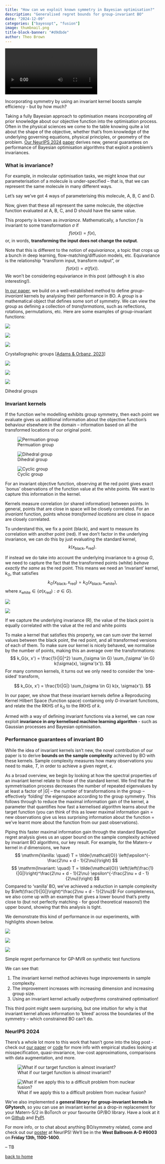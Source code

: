 ```yaml
---
title: "How can we exploit known symmetry in Bayesian optimisation?"
description: "Generalised regret bounds for group-invariant BO"
date: "2024-12-09"
categories: ["bayesopt", "fusion"]
image: thumbnail.png
title-block-banner: "#d9dbde"
author: Theo Brown
---
```


::: {.grid}
::: {.g-col-2}
:::
::: {.g-col-8}
![](animation.mp4){autoplay='true'}

Incorporating symmetry by using an invariant kernel boosts sample efficiency - but by how much?
:::
:::

Taking a fully Bayesian approach to optimisation means incorporating *all* prior knowledge about our objective function into the optimisation process.
Often in the physical sciences we come to the table knowing quite a lot about the shape of the objective, whether that's from knowledge of the underlying governing equations, physical principles, or geometry of the problem.
[Our NeurIPS 2024](https://neurips.cc/virtual/2024/poster/95186) [paper](https://arxiv.org/abs/2410.16972) derives new, general guarantees on performance of Bayesian optimisation algorithms that exploit a problem's invariances.

### What is invariance?

For example, in molecular optimisation tasks, we might know that our parameterisation of a molecule is under-specified -- that is, that we can represent the same molecule in many different ways.

Let's say we've got 4 ways of parameterising this molecule, A, B, C and D.

Now, given that these all represent the same molecule, the objective function evaluated at A, B, C, and D should have the same value.

This property is known as *invariance*.
Mathematically, a function $f$ is invariant to some transformation $\sigma$ if
$$
f(\sigma(x)) = f(x),
$$
or, in words, **transforming the input does not change the output**.

Note that this is different to the notion of *equivariance*, a topic that crops up a bunch in deep learning, flow-matching/diffusion models, etc.
Equivariance is the relationship "transform input, transform output", or
$$
f(\sigma(x)) = \sigma (f(x)).
$$ 
We won't be considering equivariance in this post (although it is also interesting!).

[In our paper](https://arxiv.org/abs/2410.16972), we build on a well-established method to define *group-invariant* kernels by analysing their performance in BO.
A *group* is a mathematical object that defines some sort of symmetry.
We can view the group as defining a collection of *transformations*, such as reflections, rotations, permutations, etc.
Here are some examples of group-invariant functions:

::: {.grid}

::: {.g-col-2}
:::

::: {.g-col-8}
:::{#fig-crystal layout-ncol=3}

![](group1.png)

![](group2.png)

![](group3.png)

Crystallographic groups [[Adams & Orbanz, 2023](https://arxiv.org/abs/2306.05261)]
:::
:::
:::


::: {.grid }

::: {.g-col-2}
:::

::: {.g-col-8}
:::{#fig-dihedral layout-ncol=3}

![](dihedral_sample_1.png)

![](dihedral_sample_2.png)

![](dihedral_sample_3.png)

Dihedral groups
:::
:::

:::

### Invariant kernels 

If the function we're modelling exhibits group symmetry, then each point we evaluate gives us additional information about the objective function's behaviour elsewhere in the domain -- information based on all the transformed locations of our original point.

::: {.grid }

::: {.g-col-2}
:::

::: {.g-col-8}
:::{#fig-dihedral layout-ncol=3}

![Permuation group](permutation_group.png)

![Dihedral group](dihedral_group.png)

![Cyclic group](cyclic_group.png)

For an invariant objective function, observing at the red point gives exact `bonus' observations of the function value at the white points. We want to capture this information in the kernel.
:::
:::

:::

Kernels measure correlation (or shared information) between points. 
In general, points that are close in space will be closely correlated.
For an *invariant* function, points whose *transformed locations* are close in space are closely correlated.

To understand this, we fix a point (black), and want to measure its correlation with another point (red).
If we don't factor in the underlying invariance, we can do this by just evaluating the standard kernel,
$$
k(x_\mathrm{black}, x_\mathrm{red}).
$$

If instead we do take into account the underlying invariance to a group $G$, we need to capture the fact that the transformed points (white) *behave exactly the same* as the red point.
This means we need an 'invariant' kernel, $k_G$, that satisfies 
$$
k_G(x_\mathrm{black}, x_\mathrm{red}) = k_G(x_\mathrm{black}, x_\mathrm{white}), 
$$ 
where $x_\mathrm{white} \in \{ \sigma(x_\mathrm{red}) : \sigma \in G \}$.

::: {.grid }
::: {.g-col-2}
:::
::: {.g-col-8}
:::{#fig-arrows layout-ncol=2}
![](dihedral_group_with_arrow1.png)

![](dihedral_group_with_arrow2.png)

If we capture the underlying invariance (R), the value of the black point is equally correlated with the value at the red and white points
:::
:::
:::

To make a kernel that satisfies this property, we can sum over the kernel values between the black point, the red point, and all transformed versions of each of them. To make sure our kernel is nicely behaved, we normalise by the number of points, making this an average over the transformations:
$$
k_G(x, x') = \frac{1}{|G|^2} \sum_{\sigma \in G} \sum_{\sigma' \in G} k(\sigma(x), \sigma'(x')).
$$
For many common kernels, it turns out we only need to consider the 'one-sided' transform,

$$
k_G(x, x') = \frac{1}{|G|} \sum_{\sigma \in G} k(x, \sigma(x')).
$$

In our paper, we show that these invariant kernels define a Reproducing Kernel Hilbert Space (function space) containing only $G$-invariant functions, and relate the the RKHS of $k_G$ to the RKHS of $k$.

Armed with a way of defining invariant functions via a kernel, we can now exploit **invariance in *any* kernelised machine learning algorithm** - such as Gaussian processes and Bayesian optimisation.

### Performance guarantees of invariant BO

While the idea of invariant kernels isn't new, the novel contribution of our paper is to derive **bounds on the sample complexity** achieved by BO with these kernels.
Sample complexity measures how many observations you need to make, $T$, in order to achieve a given regret, $\epsilon$.

As a broad overview, we begin by looking at how the spectral properties of an invariant kernel relate to those of the standard kernel.
We find that the symmetrisation process decreases the number of repeated eigenvalues by at least a factor of $|G|$ -- the number of transformations in the group -- effectively 'folding' the eigenspace according to the group symmetry.
This follows through to reduce the maximal information gain of the kernel, a parameter that quantifies how fast a kernelised algorithm learns about the target function (you can think of this as lower maximal information gain = new observations give us less surprising information about the function = we've learnt more about the function from our past observations).

Piping this faster maximal information gain through the standard BayesOpt regret analysis gives us an upper bound on the sample complexity achieved by invariant BO algorithms, our key result. For example, for the Matern-$\nu$ kernel in $d$ dimensions, we have
$$
\mathrm{Vanilla: \quad} T = \tilde{\mathcal{O}} \left(\epsilon^{-\frac{2\nu + d - 1}{2\nu}}\right)
$$
$$
\mathrm{Invariant: \quad} T = \tilde{\mathcal{O}} \left(\left(\frac{1}{|G|}\right)^\frac{2\nu + d - 1}{2\nu} \epsilon^{-\frac{2\nu + d - 1}{2\nu}}\right)
$$
Compared to 'vanilla' BO, we've achieved a reduction in sample complexity by $\left(\frac{1}{|G|}\right)^\frac{2\nu + d - 1}{2\nu}$!
For completeness, we also come up with an example that gives a lower bound that's pretty close to (but not perfectly matching - for good theoretical reasons!) the upper bound, showing that this analysis is tight.

We demonstrate this kind of performance in our experiments, with highlights shown below.

:::{#fig-experiments layout-ncol=3}

![](perminv2d_regret.png)

![](cyclinv3d_regret.png)

![](perminv6d_regret.png)

Simple regret performance for GP-MVR on synthetic test functions
:::

We can see that:

1. The invariant kernel method achieves huge improvements in sample complexity.
2. The improvement increases with increasing dimension and increasing group size.
3. Using an invariant kernel actually *outperforms* constrained optimisation!

This third point might seem surprising, but one intuition for why is that invariant kernel allows information to 'bleed' across the boundaries of the symmetry -- which constrained BO can't do.


### NeurIPS 2024 

There's a whole lot more to this work that hasn't gone into the blog post - check out [our paper](https://arxiv.org/abs/2410.16972) or [code](https://github.com/theo-brown/bayesopt_with_invariances) for more info with empirical studies looking at misspecification, quasi-invariance, low-cost approximations, comparisons with data augmentation, and more. 



::: {.grid}

::: {.g-col-3}
:::

::: {.g-col-6}
:::{layout-ncol=2}
![What if our target function is *almost* invariant?](quasiperminv2d_0.05.png)



![What if we apply this to a difficult problem from nuclear fusion?](iter.png)
:::
:::


::: {.g-col-3}
:::
:::

We've also implemented a **general library for group-invariant kernels in GPytorch**, so you can use an invariant kernel as a drop-in replacement for your Matern-5/2 in BoTorch or your favourite GP/BO library. Have a look at it on [Github](https://github.com/theo-brown/invariantkernels) and [PyPI](https://pypi.org/project/invariantkernels/).

For more info, or to chat about anything BO/symmetry related, come and check out our [poster](https://neurips.cc/virtual/2024/poster/95186) at NeurIPS!
We'll be in the **West Ballroom A-D #6003** on **Friday 13th, 1100-1400**. 

-- TB

<a class="btn btn-light btn-sm" href=/>
    back to home
</a>